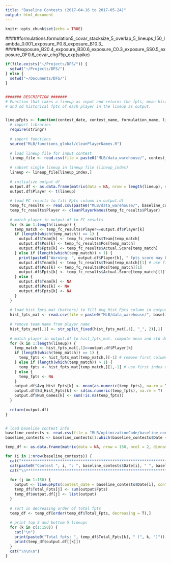 ```yaml
---
title: "Baseline Contests (2017-04-16 to 2017-05-24)"
output: html_document
---
```


```r
knitr::opts_chunk$set(echo = TRUE)
```


#####formulations.formulation5_covar_stacksize_5_overlap_5_lineups_150_lambda_0.001_exposure_P0.8_exposure_B10.3_
#####exposure_B20.4_exposure_B30.6_exposure_C0.3_exposure_SS0.5_exposure_OF0.6_covar_chg75p_exp(spike)


```r
if(file.exists("~/Projects/DFS/")) {
  setwd("~/Projects/DFS/")
} else {
  setwd("~/Documents/DFS/")
}


####### DESCRIPTION #######
# Function that takes a lineup as input and returns the fpts, mean historical fpts,
# and sd historical fpts of each player in the lineup as output.


lineupFpts <- function(contest_date, contest_name, formulation_name, lineup_index) {
  # import libraries
  require(stringr)
  
  # import functions
  source("MLB/functions_global/cleanPlayerNames.R") 
  
  # load lineup file for input contest
  lineup_file <- read.csv(file = paste0("MLB/data_warehouse/", contest_date, "/", contest_name, "/lineups/", formulation_name, ".csv"), stringsAsFactors = F, header = T)
  
  # subset single lineup in lineup file (lineup_index)
  lineup <- lineup_file[lineup_index,]
  
  # initialize output df
  output.df <- as.data.frame(matrix(data = NA, nrow = length(lineup), ncol = 7, dimnames = list(NULL, c("Player", "Team", "Pos", "Fpts", "Avg_Hist_Fpts", "Sd_Hist_Fpts", "Num_Games"))))
  output.df$Player <- t(lineup)
  
  # load FC results to fill Fpts column in output.df
  temp_fc_results <- read.csv(paste0("MLB/data_warehouse/", baseline_contests$Date[i], "/player_results.csv"), stringsAsFactors = F, header = T)
  temp_fc_results$Player <- cleanPlayerNames(temp_fc_results$Player)
  
  # match player in output.df to FC results
  for (k in 1:length(lineup)) {
    temp_match <- temp_fc_results$Player==output.df$Player[k]
    if (length(which(temp_match)) == 1) {
      output.df$Team[k] <- temp_fc_results$Team[temp_match]
      output.df$Pos[k] <- temp_fc_results$Pos[temp_match]
      output.df$Fpts[k] <- temp_fc_results$Actual.Score[temp_match]
    } else if (length(which(temp_match)) > 1) {
      print(paste0("Warning: ", output.df$Player[k], " fpts score may be incorrect b/c same name on different teams."))
      output.df$Team[k] <- temp_fc_results$Team[temp_match][1] # use first index match
      output.df$Pos[k] <- temp_fc_results$Pos[temp_match][1]
      output.df$Fpts[k] <- temp_fc_results$Actual.Score[temp_match][1]
    } else {
      output.df$Team[k] <- NA
      output.df$Pos[k] <- NA
      output.df$Fpts[k] <- NA
    }
  }
  
  # load hist_fpts_mat (batters) to fill Avg_Hist_Fpts column in output.df
  hist_fpts_mat <- read.csv(file = paste0("MLB/data_warehouse/", baseline_contests$Date[i], "/hist_fpts_mat.csv"), stringsAsFactors = F, header = T, check.names = F)
  
  # remove team name from player name
  hist_fpts_mat[,1] <- str_split_fixed(hist_fpts_mat[,1], "_", 2)[,1]
  
  # match player in output.df to hist_fpts_mat. compute mean and std dev
  for (k in 1:length(lineup)) {
    temp_match <- hist_fpts_mat[,1]==output.df$Player[k]
    if (length(which(temp_match)) == 1) {
      temp_fpts <- hist_fpts_mat[temp_match,][-1] # remove first column element (player sname)
    } else if (length(which(temp_match)) > 1) {
      temp_fpts <- hist_fpts_mat[temp_match,][1,-1] # use first index match
    } else {
      temp_fpts <- NA
    }
    output.df$Avg_Hist_Fpts[k] <- mean(as.numeric(temp_fpts), na.rm = T)
    output.df$Sd_Hist_Fpts[k] <- sd(as.numeric(temp_fpts), na.rm = T)
    output.df$Num_Games[k] <- sum(!is.na(temp_fpts))
  }
  
  return(output.df)
}


# load baseline contest info
baseline_contests <- read.csv(file = "MLB/optimizationCode/baseline_contests.csv", stringsAsFactors = F, header = T)
baseline_contests <- baseline_contests[1:which(baseline_contests$Date == "2017-05-24"),]

temp_df <- as.data.frame(matrix(data = NA, nrow = 150, ncol = 2, dimnames = list(NULL, c("Total_Fpts","output.df"))))

for (i in 1:nrow(baseline_contests)) {
  cat("***********************************************************************************************\n")
  cat(paste0("Contest ", i, ": ", baseline_contests$Date[i], " ", baseline_contests$Contest_names[i]))
  cat("\n***********************************************************************************************\n")
  
  for (j in 1:150) {
    output <- lineupFpts(contest_date = baseline_contests$Date[i], contest_name = baseline_contests$Contest_names[i], formulation_name = "formulations.formulation5_covar_stacksize_5_overlap_5_lineups_150_lambda_0.001_exposure_P0.8_exposure_B10.3_exposure_B20.4_exposure_B30.6_exposure_C0.3_exposure_SS0.5_exposure_OF0.6_covar_chg75p_exp(spike)", lineup_index = j)
    temp_df$Total_Fpts[j] <- sum(output$Fpts)
    temp_df$output.df[j] <- list(output)
  }
  
  # sort in decreasing order of total fpts
  temp_df <- temp_df[order(temp_df$Total_Fpts, decreasing = T),]
  
  # print top 5 and bottom 5 lineups
  for (k in c(1:150)) {
    cat("\n")
    print(paste0("Total fpts: ", temp_df$Total_Fpts[k], " (", k, ")"))
    print(temp_df$output.df[[k]])
  }
  cat("\n\n\n")
}

```






